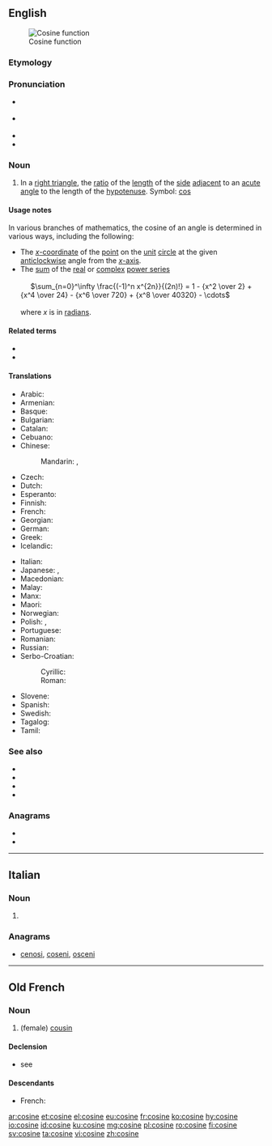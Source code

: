==English==
{{wikipedia}}
[[Image:Cosine.svg|thumb|Cosine function]]

===Etymology===
{{prefix|co|sine|lang=en}}

===Pronunciation===
* {{a|UK}} {{IPA|/ˈkəʊ.saɪn/|lang=en}}
* {{a|US}} {{IPA|/ˈkoʊ.saɪn/|lang=en}}
* {{audio|en-uk-cosign.ogg|Audio (UK)|lang=en}}
* {{homophones|lang=en|cosign}}

===Noun===
{{en-noun}}

# {{lb|en|trigonometry}} In a [[right triangle]], the [[ratio]] of the [[length]] of the [[side]] [[adjacent]] to an [[acute]] [[angle]] to the length of the [[hypotenuse]]. Symbol: [[cos]]
<!--These definitions are equivalent to the one above and so do not define different senses of the word.
# {{context|mathematics|lang=en}} The ''x'' [[coordinate]] of the [[point]] on the [[unit]] [[circle]] at the given [[anticlockwise]] angle from the ''x'' [[axis]].
# {{context|mathematics|lang=en}} The [[sum]] of the [[real]] or [[complex]] [[power series]]
:: <math>\sum_0^\infty{{(-1)^{n}}\over{(2n)!}}x^{2n}</math>
-->

====Usage notes====
In various branches of mathematics, the cosine of an angle is determined in various ways, including the following:
* The [[x-coordinate|''x''-coordinate]] of the [[point]] on the [[unit]] [[circle]] at the given [[anticlockwise]] angle from the [[x-axis|''x''-axis]].
* The [[sum]] of the [[real]] or [[complex]] [[power series]]<br><br>&nbsp;&nbsp;&nbsp;&nbsp;&nbsp;<math>\sum_{n=0}^\infty \frac{(-1)^n x^{2n}}{(2n)!} = 1 - {x^2 \over 2} + {x^4 \over 24} - {x^6 \over 720} + {x^8 \over 40320} - \cdots </math><br><br>where ''x'' is in [[radian]]s.

====Related terms====
* {{l|en|arccosine}}
* {{l|en|sine}}

====Translations====
{{trans-top|trigonometric function}}
* Arabic: {{t|ar|جَيْب تَمَام|m}}
* Armenian: {{t+|hy|կոսինուս}}
* Basque: {{t|eu|kosinu}}
* Bulgarian: {{t|bg|косинус|m}}
* Catalan: {{t|ca|cosinus|m}}
* Cebuano: {{t|ceb|kalidpa}}
* Chinese:
*: Mandarin: {{t|cmn|餘弦|sc=Hani}}, {{t+|cmn|余弦|tr=yúxián|sc=Hani}}
* Czech: {{t+|cs|kosinus|m}}
* Dutch: {{t+|nl|cosinus|m}}
* Esperanto: {{t|eo|kosinuso}}
* Finnish: {{t+|fi|kosini}}
* French: {{t+|fr|cosinus|m}}
* Georgian: {{t|ka|კოსინუსი}}
* German: {{t+|de|Kosinus|m}}
* Greek: {{t+|el|συνημίτονο|n}}
* Icelandic: {{t|is|kósínus|m}}
{{trans-mid}}
* Italian: {{t+|it|coseno|m}}
* Japanese: {{t+|ja|コサイン|tr=[[kosain]]}}, {{t+|ja|余弦|tr=[[yogen]]}}
* Macedonian: {{t|mk|косинус|m|tr=kósinus}}
* Malay: {{t|ms|kosinus}}
* Manx: {{t|gv|co-heenys|m}}
* Maori: {{t|mi|whenu}}
* Norwegian: {{t|no|cosinus|m}}
* Polish: {{t+|pl|cosinus|m}}, {{t+|pl|kosinus}}
* Portuguese: {{t+|pt|co-seno|m}}
* Romanian: {{t+|ro|cosinus|n}}
* Russian: {{t+|ru|ко́синус|m}}
* Serbo-Croatian:
*: Cyrillic: {{t|sh|ко̀синус|m|sc=Cyrl}}
*: Roman: {{t+|sh|kòsinus|m}}
* Slovene: {{t+|sl|kòsínus|m}}
* Spanish: {{t|es|coseno|m}}
* Swedish: {{t+|sv|cosinus|c}}
* Tagalog: {{t|tl|kasinway}}
* Tamil: {{t|ta|துணைசெவ்வளை|tr=thuNaichchevvaLai}}
{{trans-bottom}}

===See also===
* {{l|en|power series}}
* {{l|en|secant}}
* {{l|en|tangent}}
* {{l|en|trigonometry}}

===Anagrams===
* {{l|en|conies}}
* {{l|en|oscine}}

----

==Italian==

===Noun===
{{head|it|noun plural form|g=f}}

# {{plural of|cosina|lang=it}}

===Anagrams===
* [[cenosi#Italian|cenosi]], [[coseni#Italian|coseni]], [[osceni#Italian|osceni]]

----

==Old French==

===Noun===
{{fro-noun|f}}

# (female) [[cousin]]

====Declension====
* see {{m|fro|cosin}}

====Descendants====
* French: {{l|fr|cousine}}

[[ar:cosine]]
[[et:cosine]]
[[el:cosine]]
[[eu:cosine]]
[[fr:cosine]]
[[ko:cosine]]
[[hy:cosine]]
[[io:cosine]]
[[id:cosine]]
[[ku:cosine]]
[[mg:cosine]]
[[pl:cosine]]
[[ro:cosine]]
[[fi:cosine]]
[[sv:cosine]]
[[ta:cosine]]
[[vi:cosine]]
[[zh:cosine]]
